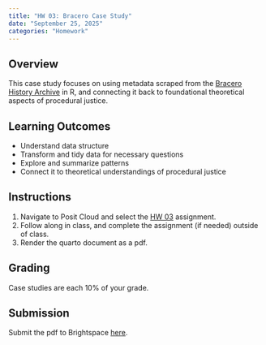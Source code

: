 ```yaml
---
title: "HW 03: Bracero Case Study"
date: "September 25, 2025"
categories: "Homework"
---
```


## Overview 
This case study focuses on using metadata scraped from the [Bracero History Archive](https://braceroarchive.org/) in R, and connecting it back to foundational theoretical aspects of procedural justice.

## Learning Outcomes
- Understand data structure
- Transform  and tidy data for necessary questions
- Explore and summarize patterns
- Connect it to theoretical understandings of procedural justice

## Instructions
1. Navigate to Posit Cloud and select the [HW 03](https://posit.cloud/spaces/686564/content/10869727) assignment. 
2. Follow along in class, and complete the assignment (if needed) outside of class.
3. Render the quarto document as a pdf.

## Grading

Case studies are each 10% of your grade.


## Submission
Submit the pdf to Brightspace [here](https://brightspace.wellesley.edu/d2l/lms/dropbox/user/folders_list.d2l?ou=7420&isprv=0).